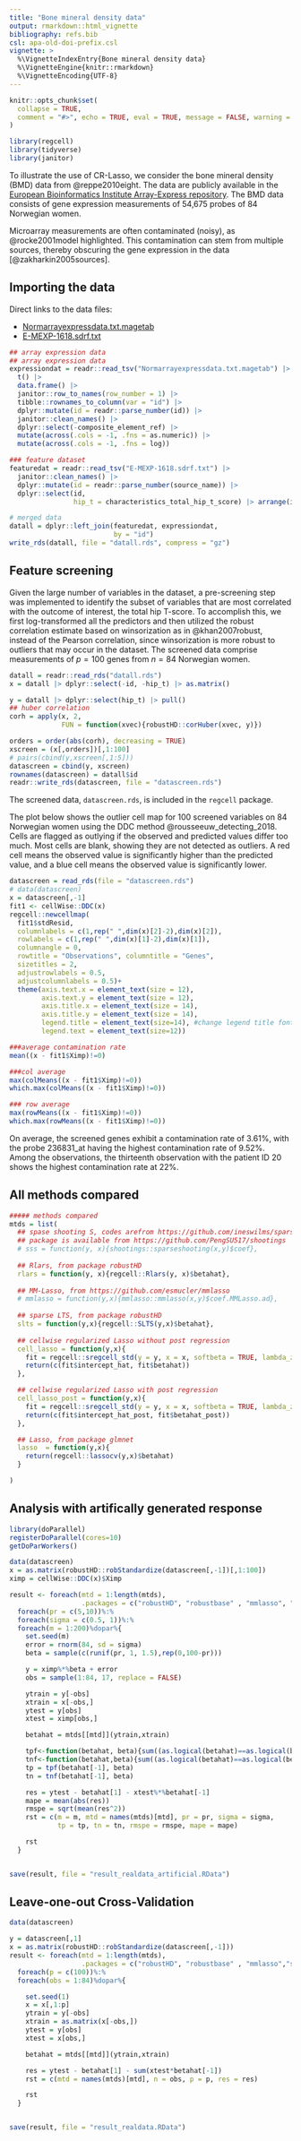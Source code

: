 ```yaml
---
title: "Bone mineral density data"
output: rmarkdown::html_vignette
bibliography: refs.bib
csl: apa-old-doi-prefix.csl
vignette: >
  %\VignetteIndexEntry{Bone mineral density data}
  %\VignetteEngine{knitr::rmarkdown}
  %\VignetteEncoding{UTF-8}
---
```


```r
knitr::opts_chunk$set(
  collapse = TRUE,
  comment = "#>", echo = TRUE, eval = TRUE, message = FALSE, warning = FALSE
)
```

```r
library(regcell)
library(tidyverse)
library(janitor)
```

To illustrate the use of CR-Lasso, we consider the bone mineral density (BMD) data from @reppe2010eight. 
The data are publicly available in the [European Bioinformatics Institute Array-Express repository](https://www.ebi.ac.uk/arrayexpress/experiments/E-MEXP-1618).
The BMD data consists of gene expression measurements of 54,675 probes of 84 Norwegian women.

Microarray measurements are often contaminated (noisy), as @rocke2001model highlighted. This contamination can stem from multiple sources, thereby obscuring the gene expression in the data [@zakharkin2005sources].

## Importing the data

Direct links to the data files:

- [Normarrayexpressdata.txt.magetab](https://www.ebi.ac.uk/biostudies/files/E-MEXP-1618/Normarrayexpressdata.txt.magetab)
- [E-MEXP-1618.sdrf.txt](https://www.ebi.ac.uk/biostudies/files/E-MEXP-1618/E-MEXP-1618.sdrf.txt)

```r
## array expression data
## array expression data
expressiondat = readr::read_tsv("Normarrayexpressdata.txt.magetab") |> 
  t() |> 
  data.frame() |> 
  janitor::row_to_names(row_number = 1) |> 
  tibble::rownames_to_column(var = "id") |> 
  dplyr::mutate(id = readr::parse_number(id)) |> 
  janitor::clean_names() |> 
  dplyr::select(-composite_element_ref) |>
  mutate(across(.cols = -1, .fns = as.numeric)) |> 
  mutate(across(.cols = -1, .fns = log))

### feature dataset
featuredat = readr::read_tsv("E-MEXP-1618.sdrf.txt") |> 
  janitor::clean_names() |> 
  dplyr::mutate(id = readr::parse_number(source_name)) |> 
  dplyr::select(id,
                hip_t = characteristics_total_hip_t_score) |> arrange(id) ####sort obs by patient ID

# merged data
datall = dplyr::left_join(featuredat, expressiondat, 
                          by = "id")
write_rds(datall, file = "datall.rds", compress = "gz")
```


## Feature screening

Given the large number of variables in the dataset, a pre-screening step was implemented to identify the subset of variables that are most correlated with the outcome of interest, the total hip T-score. 
To accomplish this, we first log-transformed all the predictors and then utilized the robust correlation estimate based on winsorization as in @khan2007robust, instead of the Pearson correlation, since winsorization is more robust to outliers that may occur in the dataset.
The screened data comprise measurements of $p = 100$ genes from $n = 84$ Norwegian women.

```r
datall = readr::read_rds("datall.rds")
x = datall |> dplyr::select(-id, -hip_t) |> as.matrix() 

y = datall |> dplyr::select(hip_t) |> pull()
## huber correlation
corh = apply(x, 2,
             FUN = function(xvec){robustHD::corHuber(xvec, y)})

orders = order(abs(corh), decreasing = TRUE)
xscreen = (x[,orders])[,1:100]
# pairs(cbind(y,xscreen[,1:5]))
datascreen = cbind(y, xscreen)
rownames(datascreen) = datall$id
readr::write_rds(datascreen, file = "datascreen.rds")
```

The screened data, `datascreen.rds`, is included in the `regcell` package.

The plot below shows the outlier cell map for 100 screened variables on 84 Norwegian women using the DDC method @rousseeuw_detecting_2018. 
Cells are flagged as outlying if the observed and predicted values differ too much. 
Most cells are blank, showing they are not detected as outliers. 
A red cell means the observed value is significantly higher than the predicted value, and a blue cell means the observed value is significantly lower.

```r
datascreen = read_rds(file = "datascreen.rds")
# data(datascreen)
x = datascreen[,-1]
fit1 <- cellWise::DDC(x)
regcell::newcellmap(
  fit1$stdResid,
  columnlabels = c(1,rep(" ",dim(x)[2]-2),dim(x)[2]),
  rowlabels = c(1,rep(" ",dim(x)[1]-2),dim(x)[1]),
  columnangle = 0,
  rowtitle = "Observations", columntitle = "Genes",
  sizetitles = 2,
  adjustrowlabels = 0.5,
  adjustcolumnlabels = 0.5)+
  theme(axis.text.x = element_text(size = 12),
        axis.text.y = element_text(size = 12),
        axis.title.x = element_text(size = 14),
        axis.title.y = element_text(size = 14),
        legend.title = element_text(size=14), #change legend title font size
        legend.text = element_text(size=12)) 

```

```r
###average contamination rate
mean((x - fit1$Ximp)!=0)

###col average
max(colMeans((x - fit1$Ximp)!=0))
which.max(colMeans((x - fit1$Ximp)!=0))

### row average
max(rowMeans((x - fit1$Ximp)!=0))
which.max(rowMeans((x - fit1$Ximp)!=0))
```

On average, the screened genes exhibit a contamination rate of $3.61\%$, with the probe $\textrm{236831\_at}$ having the highest contamination rate of $9.52\%$. 
Among the observations, the thirteenth observation with the patient ID 20 shows the highest contamination rate at $22\%$.

## All methods compared

```r
##### methods compared
mtds = list(
  ## spase shooting S, codes arefrom https://github.com/ineswilms/sparse-shooting-S 
  ## package is available from https://github.com/PengSU517/shootings
  # sss = function(y, x){shootings::sparseshooting(x,y)$coef},
  
  ## Rlars, from package robustHD
  rlars = function(y, x){regcell::Rlars(y, x)$betahat}, 
  
  ## MM-Lasso, from https://github.com/esmucler/mmlasso
  # mmlasso = function(y,x){mmlasso::mmlasso(x,y)$coef.MMLasso.ad}, 
  
  ## sparse LTS, from package robustHD
  slts = function(y,x){regcell::SLTS(y,x)$betahat},
  
  ## cellwise regularized Lasso without post regression
  cell_lasso = function(y,x){ 
    fit = regcell::sregcell_std(y = y, x = x, softbeta = TRUE, lambda_zeta = 1, penal = 1, penaldelta =0)
    return(c(fit$intercept_hat, fit$betahat))
  },

  ## cellwise regularized Lasso with post regression
  cell_lasso_post = function(y,x){
    fit = regcell::sregcell_std(y = y, x = x, softbeta = TRUE, lambda_zeta = 1, penal = 1, penaldelta =0)
    return(c(fit$intercept_hat_post, fit$betahat_post))
  },

  ## Lasso, from package glmnet
  lasso  = function(y,x){ 
    return(regcell::lassocv(y,x)$betahat)
  }

)
```


## Analysis with artifically generated response

```r
library(doParallel)
registerDoParallel(cores=10)
getDoParWorkers()

data(datascreen)
x = as.matrix(robustHD::robStandardize(datascreen[,-1])[,1:100])
ximp = cellWise::DDC(x)$Ximp

result <- foreach(mtd = 1:length(mtds),
                  .packages = c("robustHD", "robustbase" , "mmlasso", "shootings", "cellWise", "regcell"))%:%
  foreach(pr = c(5,10))%:%
  foreach(sigma = c(0.5, 1))%:%
  foreach(m = 1:200)%dopar%{
    set.seed(m)
    error = rnorm(84, sd = sigma)
    beta = sample(c(runif(pr, 1, 1.5),rep(0,100-pr)))

    y = ximp%*%beta + error
    obs = sample(1:84, 17, replace = FALSE)

    ytrain = y[-obs]
    xtrain = x[-obs,]
    ytest = y[obs]
    xtest = ximp[obs,]

    betahat = mtds[[mtd]](ytrain,xtrain)

    tpf<-function(betahat, beta){sum((as.logical(betahat)==as.logical(beta))[which(beta!=0)])}
    tnf<-function(betahat,beta){sum((as.logical(betahat)==as.logical(beta))[which(beta==0)])}
    tp = tpf(betahat[-1], beta)
    tn = tnf(betahat[-1], beta)

    res = ytest - betahat[1] - xtest%*%betahat[-1]
    mape = mean(abs(res))
    rmspe = sqrt(mean(res^2))
    rst = c(m = m, mtd = names(mtds)[mtd], pr = pr, sigma = sigma,
            tp = tp, tn = tn, rmspe = rmspe, mape = mape)

    rst
  }


save(result, file = "result_realdata_artificial.RData")

```


## Leave-one-out Cross-Validation


```r

data(datascreen)

y = datascreen[,1]
x = as.matrix(robustHD::robStandardize(datascreen[,-1]))
result <- foreach(mtd = 1:length(mtds),
                  .packages = c("robustHD", "robustbase" , "mmlasso","shootings", "cellWise", "regcell"))%:%
  foreach(p = c(100))%:%
  foreach(obs = 1:84)%dopar%{

    set.seed(1)
    x = x[,1:p]
    ytrain = y[-obs]
    xtrain = as.matrix(x[-obs,])
    ytest = y[obs]
    xtest = x[obs,]

    betahat = mtds[[mtd]](ytrain,xtrain)

    res = ytest - betahat[1] - sum(xtest*betahat[-1])
    rst = c(mtd = names(mtds)[mtd], n = obs, p = p, res = res)

    rst
  }


save(result, file = "result_realdata.RData")
```

